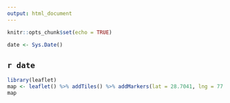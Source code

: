 ```yaml
---
output: html_document
---
```


```r
knitr::opts_chunk$set(echo = TRUE)
```

```r
date <- Sys.Date()
```

## `r date`

```r
library(leaflet)
map <- leaflet() %>% addTiles() %>% addMarkers(lat = 28.7041, lng = 77.1025)
map
```


